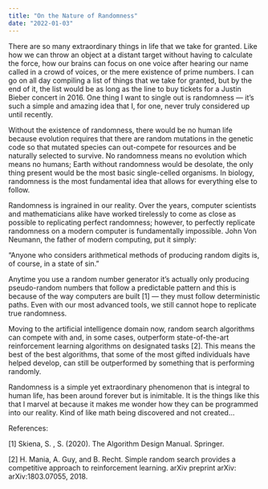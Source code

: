 ```yaml
---
title: "On the Nature of Randomness"
date: "2022-01-03"
---
```


<div className="space-y-8">
There  are so many extraordinary things in life that we take for granted. Like  how we can throw an object at a distant target without having to  calculate the force, how our brains can focus on one voice after hearing  our name called in a crowd of voices, or the mere existence of prime  numbers. I can go on all day compiling a list of things that we take for  granted, but by the end of it, the list would be as long as the line to  buy tickets for a Justin Bieber concert in 2016. One thing I want to  single out is randomness — it’s such a simple and amazing idea that I,  for one, never truly considered up until recently.

Without  the existence of randomness, there would be no human life because  evolution requires that there are random mutations in the genetic code  so that mutated species can out-compete for resources and be naturally  selected to survive. No randomness means no evolution which means no  humans; Earth without randomness would be desolate, the only thing  present would be the most basic single-celled organisms. In biology,  randomness is the most fundamental idea that allows for everything else  to follow.

Randomness  is ingrained in our reality. Over the years, computer scientists and  mathematicians alike have worked tirelessly to come as close as possible  to replicating perfect randomness; however, to perfectly replicate  randomness on a modern computer is fundamentally impossible. John Von  Neumann, the father of modern computing, put it simply:

“Anyone who considers arithmetical methods of producing random digits is, of course, in a state of sin.”

Anytime  you use a random number generator it’s actually only producing  pseudo-random numbers that follow a predictable pattern and this is  because of the way computers are built [1] — they must follow  deterministic paths. Even with our most advanced tools, we still cannot  hope to replicate true randomness.

Moving  to the artificial intelligence domain now, random search algorithms can  compete with and, in some cases, outperform state-of-the-art  reinforcement learning algorithms on designated tasks [2]. This means  the best of the best algorithms, that some of the most gifted  individuals have helped develop, can still be outperformed by something  that is performing randomly.

Randomness  is a simple yet extraordinary phenomenon that is integral to human  life, has been around forever but is inimitable. It is the things like  this that I marvel at because it makes me wonder how they can be programmed into our reality. Kind of like math being discovered and not  created…


References:

[1] Skiena, S. , S. (2020). The Algorithm Design Manual. Springer.

[2] H. Mania, A. Guy, and B. Recht. Simple random search provides a competitive approach to reinforcement learning. arXiv preprint arXiv: arXiv:1803.07055, 2018.

</div>